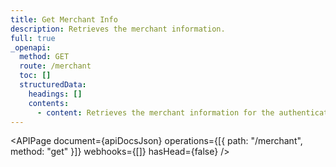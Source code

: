 ```yaml
---
title: Get Merchant Info
description: Retrieves the merchant information.
full: true
_openapi:
  method: GET
  route: /merchant
  toc: []
  structuredData:
    headings: []
    contents:
      - content: Retrieves the merchant information for the authenticated user.
---
```



<APIPage
  document={apiDocsJson}
  operations={[{ path: "/merchant", method: "get" }]}
  webhooks={[]}
  hasHead={false}
/>

